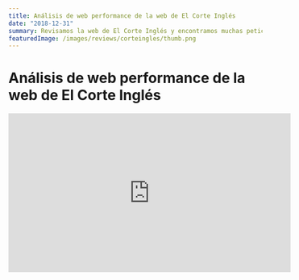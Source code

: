 ```yaml
---
title: Análisis de web performance de la web de El Corte Inglés
date: "2018-12-31"
summary: Revisamos la web de El Corte Inglés y encontramos muchas peticiones a imágenes que no se llegan a mostrar, JS y CSS grandes de los que se usan una mínima parte y otros problemas.
featuredImage: /images/reviews/corteingles/thumb.png
---
```


# Análisis de web performance de la web de El Corte Inglés

<iframe
  width="560"
  height="315"
  src="https://www.youtube.com/embed/yyLAPxgwSGM"
  frameborder="0"
  allow="accelerometer; autoplay; encrypted-media; gyroscope; picture-in-picture"
  allowfullscreen
/>

## Informes y herramientas

### PageSpeed Insights

- [Home](https://developers.google.com/speed/pagespeed/insights/?url=https%3A%2F%2Felcorteingles.es)
- [Producto](https://developers.google.com/speed/pagespeed/insights/?url=https%3A%2F%2Fwww.elcorteingles.es%2Fmoda%2FMP_0278036_1096467b-botas-de-mujer-w-highland-waterproof-ugg-en-piel-de-color-blanco%2F)

### Cloudinary (imágenes)

- Informe de Cloudinary de la página de home. [Potential Compressed Weight](https://webspeedtest.cloudinary.com/results/181220_R5_02f6b8d955f17e0da71f017e90bf41c7) `23%`
- Informe de Cloudinary de la página de producto. [Potential Compressed Weight](https://webspeedtest.cloudinary.com/results/181220_7V_cc82a84563770ca2997d3a82252cdde1) `37.3%`

### Webpagetest

- [Home](https://www.webpagetest.org/result/181229_R8_4290f9e55cf33f85a1907de91e4063a5/) | _Chrome - Moto G4 - Chrome - **4G**_ | [📺 **Video**](https://www.webpagetest.org/video/view.php?id=181229_R8_4290f9e55cf33f85a1907de91e4063a5.3.0)
- [Home](https://www.webpagetest.org/result/181221_YY_6d961c32b00c53203fd62838c00a0956/) | _Chrome - **Cable**_ | [📺 **Video**](https://www.webpagetest.org/result/181221_YY_6d961c32b00c53203fd62838c00a0956/1/screen_shot/)
- [Product detail](https://www.webpagetest.org/result/181220_EY_bfe5daffcdc00de54aa7a887b9f0513d/) | _Chrome - Moto G4 - Chrome - **4G**_ | [📺 **Video**](https://www.webpagetest.org/video/view.php?id=181220_EY_bfe5daffcdc00de54aa7a887b9f0513d.3.0)
- [Product detail](https://www.webpagetest.org/result/181222_DW_2524938b8a7051d396433cb2f5e874c1/) | _Chrome - **Cable**_ | [📺 **Video**](https://www.webpagetest.org/result/181222_DW_2524938b8a7051d396433cb2f5e874c1/1/screen_shot/)

### CSS Stats report

- [Home](https://cssstats.com/stats?url=https%3A%2F%2Fwww.elcorteingles.es&ua=Browser%20Default) | Size: `647 kB`

```
65 Unique Font Sizes
12 Unique Font Families
33 Media Queries
```

## Recurso del día

- [Squoosh](https://squoosh.app) - Optimizador de imágenes online
